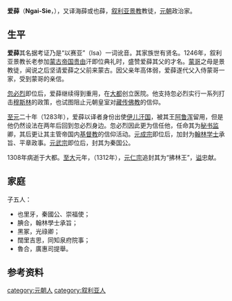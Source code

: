 '''爱薛'''（'''Ngai-Sie'''，{{bd|1227年||1308年}}），又译海薛或也薛，[[叙利亚|叙利亚]][[景教|景教]]教徒，[[元朝|元朝]]政治家。

==生平==
'''爱薛'''其名据考证乃是“以赛亚”（Isa）一词讹音。其家族世有贤名。1246年，叙利亚景教长老参加[[蒙古帝国|蒙古帝国]][[贵由|贵由]]汗即位典礼时，盛赞爱薛其父的才名。[[蒙哥|蒙哥]]之母是景教徒，闻说之后坚请爱薛之父前来蒙古。因父亲年高体弱，爱薛遂代父入侍蒙哥一家，受到蒙哥的亲信。

[[忽必烈|忽必烈]]即位后，爱薛继续得到重用，在[[北京|大都]]创立医院。他支持忽必烈实行一系列打击[[穆斯林|穆斯林]]的政策，也试图阻止元朝皇室对[[藏传佛教|藏传佛教]]的信仰。

[[至元_(忽必烈)|至元]]二十年（1283年），爱薛以译者身份出使[[伊儿汗国|伊儿汗国]]，被其王[[阿鲁浑|阿鲁浑]]留用，但是他仍然设法在两年后回到忽必烈身边。忽必烈因此更为信任他，任命其为[[秘书监|秘书监]]卿，其后更让其主管帝国内[[基督教|基督教]]的信仰活动。[[元成宗|元成宗]]即位后，加封为[[翰林学士|翰林学士]]承旨、平章政事。[[元武宗|元武宗]]即位后，封其为秦国公。

1308年病逝于大都。[[至大|至大]]元年，（1312年），[[元仁宗|元仁宗]]追封其为“拂林王”，[[谥号|谥]]忠献。

==家庭==
子五人：
*也里牙，秦國公、崇福使；
*腆合，翰林學士承旨；
*黑冢，光祿卿；
*闊里吉思，同知泉府院事；
*魯合，廣惠司提舉。


==参考资料==
{{wikisource|元史/卷134#.E6.84.9B.E8.96.9B|爱薛传}}

[[category:元朝人|category:元朝人]]
[[category:叙利亚人|category:叙利亚人]]